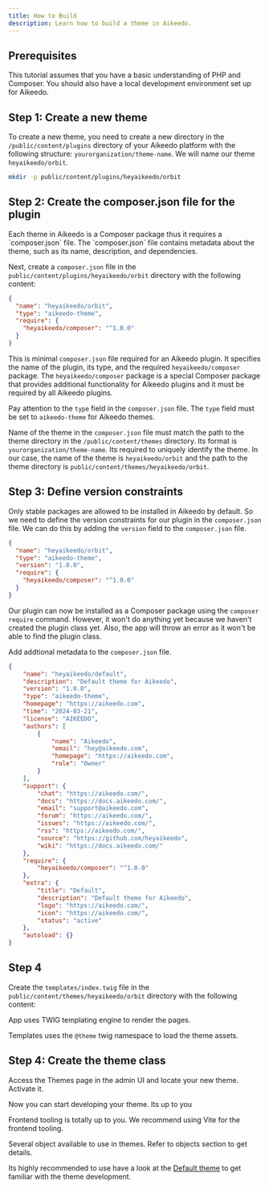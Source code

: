 ```yaml
---
title: How to Build
description: Learn how to build a theme in Aikeedo.
---
```



## Prerequisites

This tutorial assumes that you have a basic understanding of PHP and Composer. You should also have a local development environment set up for Aikeedo.

## Step 1: Create a new theme

To create a new theme, you need to create a new directory in the `/public/content/plugins` directory of your Aikeedo platform with the following structure: `yourorganization/theme-name`. We will name our theme `heyaikeedo/orbit`.

```bash
mkdir -p public/content/plugins/heyaikeedo/orbit
```

## Step 2: Create the composer.json file for the plugin

<Note>
Each theme in Aikeedo is a Composer package thus it requires a `composer.json` file. The `composer.json` file contains metadata about the theme, such as its name, description, and dependencies.
</Note>

Next, create a `composer.json` file in the `public/content/plugins/heyaikeedo/orbit` directory with the following content:

```json
{
  "name": "heyaikeedo/orbit",
  "type": "aikeedo-theme",
  "require": {
    "heyaikeedo/composer": "^1.0.0"
  }
}
```

This is minimal `composer.json` file required for an Aikeedo plugin. It specifies the name of the plugin, its type, and the required `heyaikeedo/composer` package. The `heyaikeedo/composer` package is a special Composer package that provides additional functionality for Aikeedo plugins and it must be required by all Aikeedo plugins.

Pay attention to the `type` field in the `composer.json` file. The `type` field must be set to `aikeedo-theme` for Aikeedo themes.

Name of the theme in the `composer.json` file must match the path to the theme directory in the `/public/content/themes` directory. Its format is `yourorganization/theme-name`. Its required to uniquely identify the theme. In our case, the name of the theme is `heyaikeedo/orbit` and the path to the theme directory is `public/content/themes/heyaikeedo/orbit`.

## Step 3: Define version constraints

Only stable packages are allowed to be installed in Aikeedo by default. So we need to define the version constraints for our plugin in the `composer.json` file. We can do this by adding the `version` field to the `composer.json` file.

```json
{
  "name": "heyaikeedo/orbit",
  "type": "aikeedo-theme",
  "version": "1.0.0",
  "require": {
    "heyaikeedo/composer": "^1.0.0"
  }
}
```

Our plugin can now be installed as a Composer package using the `composer require` command. However, it won't do anything yet because we haven't created the plugin class yet. Also, the app will throw an error as it won't be able to find the plugin class.

Add addtional metadata to the `composer.json` file.

```json
{
    "name": "heyaikeedo/default",
    "description": "Default theme for Aikeedo",
    "version": "1.0.0",
    "type": "aikeedo-theme",
    "homepage": "https://aikeedo.com",
    "time": "2024-03-21",
    "license": "AIKEEDO",
    "authors": [
        {
            "name": "Aikeedo",
            "email": "hey@aikeedo.com",
            "homepage": "https://aikeedo.com",
            "role": "Owner"
        }
    ],
    "support": {
        "chat": "https://aikeedo.com/",
        "docs": "https://docs.aikeedo.com/",
        "email": "support@aikeedo.com",
        "forum": "https://aikeedo.com/",
        "issues": "https://aikeedo.com/",
        "rss": "https://aikeedo.com/",
        "source": "https://github.com/heyaikeedo",
        "wiki": "https://docs.aikeedo.com/"
    },
    "require": {
        "heyaikeedo/composer": "^1.0.0"
    },
    "extra": {
        "title": "Default",
        "description": "Default theme for Aikeedo",
        "logo": "https://aikeedo.com/",
        "icon": "https://aikeedo.com/",
        "status": "active"
    },
    "autoload": {}
}
```

## Step 4

Create the `templates/index.twig` file in the `public/content/themes/heyaikeedo/orbit` directory with the following content:

App uses TWIG templating engine to render the pages. 

Templates uses the `@theme` twig namespace to load the theme assets.

## Step 4: Create the theme class

Access the Themes page in the admin UI and locate your new theme. Activate it.

Now you can start developing your theme. Its up to you 

Frontend tooling is totally up to you. We recommend using Vite for the frontend tooling.

Several object available to use in themes. Refer to objects section to get details. 

Its highly recommended to use have a look at the [Default theme](https://github.com/heyaikeedo/themes-default/) to get familiar with the theme development.